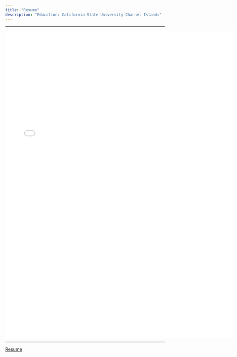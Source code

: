 ```yaml
---
title: "Resume"
description: "Education: California State University Channel Islands"
---
```


------------------------------------------------------------------------

![](images/Travis%20Anger%20Resume-01.pdf){fig-align="center" width="7.5in" height="10.1in"}

------------------------------------------------------------------------

[Resume](https://drive.google.com/file/d/1ZdINguYOQkHtkw_2IwilmrC4DHD5JVcc/view?usp=sharing)